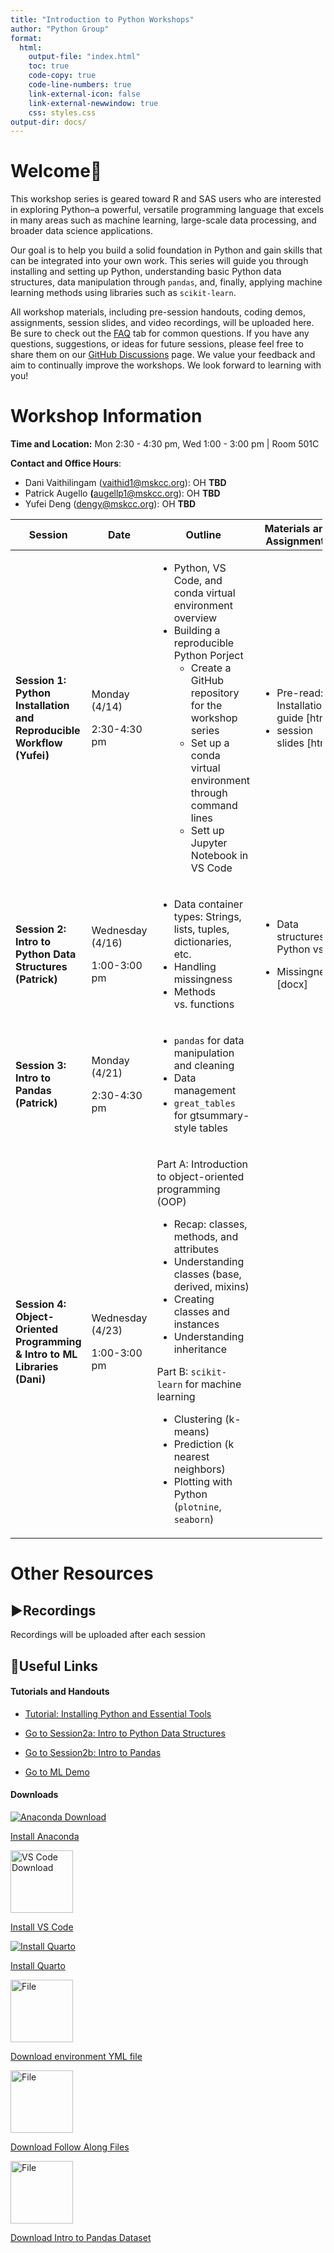 ```yaml
---
title: "Introduction to Python Workshops"
author: "Python Group"
format: 
  html:
    output-file: "index.html"
    toc: true
    code-copy: true
    code-line-numbers: true
    link-external-icon: false
    link-external-newwindow: true
    css: styles.css
output-dir: docs/
---
```


# Welcome🙌

This workshop series is geared toward R and SAS users who are interested in exploring Python–a powerful, versatile programming language that excels in many areas such as machine learning, large-scale data processing, and broader data science applications.

Our goal is to help you build a solid foundation in Python and gain skills that can be integrated into your own work. This series will guide you through installing and setting up Python, understanding basic Python data structures, data manipulation through `pandas`, and, finally, applying machine learning methods using libraries such as `scikit-learn`.

All workshop materials, including pre-session handouts, coding demos, assignments, session slides, and video recordings, will be uploaded here. Be sure to check out the [FAQ](https://github.mskcc.org/pages/Python-Workshop/Python-Workshop.github.io/FAQ.html) tab for common questions. If you have any questions, suggestions, or ideas for future sessions, please feel free to share them on our [GitHub Discussions](https://github.mskcc.org/Python-Workshop/Python-Workshop.github.io/discussions) page. We value your feedback and aim to continually improve the workshops. We look forward to learning with you!

# Workshop Information

**Time and Location:** Mon 2:30 - 4:30 pm, Wed 1:00 - 3:00 pm \| Room 501C

**Contact and Office Hours**:

-   Dani Vaithilingam ([vaithid1\@mskcc.org](mailto:vaithid1@mskcc.org){.email}): OH **TBD**
-   Patrick Augello **(**[augellp1\@mskcc.org](mailto:augellp1@mskcc.org){.email}): OH **TBD**
-   Yufei Deng ([dengy\@mskcc.org](mailto:dengy@mskcc.org){.email}): OH **TBD**

::: {tbl-colwidths="[25, 15, 38, 22]"}
+---------------------------------------------------------------------------+------------------+----------------------------------------------------------------------+-------------------------------------------+
| Session                                                                   | Date             | Outline                                                              | Materials and Assignments                 |
+===========================================================================+==================+======================================================================+===========================================+
| **Session 1: Python Installation and Reproducible Workflow (Yufei)**      | Monday (4/14)    | -   Python, VS Code, and conda virtual environment overview          | -   Pre-read: Installation guide \[html\] |
|                                                                           |                  | -   Building a reproducible Python Porject                           | -   session slides \[html\]               |
|                                                                           | 2:30-4:30 pm     |     -   Create a GitHub repository for the workshop series           |                                           |
|                                                                           |                  |     -   Set up a conda virtual environment through command lines     |                                           |
|                                                                           |                  |     -   Sett up Jupyter Notebook in VS Code                          |                                           |
+---------------------------------------------------------------------------+------------------+----------------------------------------------------------------------+-------------------------------------------+
| **Session 2: Intro to Python Data Structures (Patrick)**                  | Wednesday (4/16) | -   Data container types: Strings, lists, tuples, dictionaries, etc. | -   Data structures: Python vs. R         |
|                                                                           |                  | -   Handling missingness                                             |                                           |
|                                                                           | 1:00-3:00 pm     | -   Methods vs. functions                                            | -   Missingness \[docx\]                  |
+---------------------------------------------------------------------------+------------------+----------------------------------------------------------------------+-------------------------------------------+
| **Session 3: Intro to Pandas (Patrick)**                                  | Monday (4/21)    | -   `pandas` for data manipulation and cleaning                      |                                           |
|                                                                           |                  | -   Data management                                                  |                                           |
|                                                                           | 2:30-4:30 pm     | -   `great_tables` for gtsummary-style tables                        |                                           |
+---------------------------------------------------------------------------+------------------+----------------------------------------------------------------------+-------------------------------------------+
| **Session 4: Object-Oriented Programming & Intro to ML Libraries (Dani)** | Wednesday (4/23) | Part A: Introduction to object-oriented programming (OOP)            |                                           |
|                                                                           |                  |                                                                      |                                           |
|                                                                           | 1:00-3:00 pm     | -   Recap: classes, methods, and attributes                          |                                           |
|                                                                           |                  | -   Understanding classes (base, derived, mixins)                    |                                           |
|                                                                           |                  | -   Creating classes and instances                                   |                                           |
|                                                                           |                  | -   Understanding inheritance                                        |                                           |
|                                                                           |                  |                                                                      |                                           |
|                                                                           |                  | Part B: `scikit-learn` for machine learning                          |                                           |
|                                                                           |                  |                                                                      |                                           |
|                                                                           |                  | -   Clustering (k-means)                                             |                                           |
|                                                                           |                  | -   Prediction (k nearest neighbors)                                 |                                           |
|                                                                           |                  | -   Plotting with Python (`plotnine`, `seaborn`)                     |                                           |
+---------------------------------------------------------------------------+------------------+----------------------------------------------------------------------+-------------------------------------------+
:::

# Other Resources

## ▶️Recordings

Recordings will be uploaded after each session

## 🔗Useful Links

#### **Tutorials and Handouts**

-   <a href="session1/session1.html">Tutorial: Installing Python and Essential Tools</a>

-   <a href="session2a/session2.html">Go to Session2a: Intro to Python Data Structures </a>

-   <a href="session2b/session2_2.html">Go to Session2b: Intro to Pandas </a>

-   <a href="session3/session3.html">Go to ML Demo</a>

#### **Downloads**

<a href="https://www.anaconda.com/download/success" class="link-block"> <img src="icons/anaconda_secondary_logo.svg" alt="Anaconda Download"/>

<p>Install Anaconda</p>

</a><a href="https://code.visualstudio.com/" class = "link-block"> <img src="icons/VScode.png" alt="VS Code Download" width="100"/>

<p>Install VS Code</p>

</a><a href="https://quarto.org/docs/get-started/" class="link-block"> <img src="icons/quarto.png" alt="Install Quarto"/>

<p>Install Quarto</p>

</a>

<a href="https://github.mskcc.org/Python-Workshop/Python-Workshop.github.io/tree/main/Downloadable/environment.yml" class="link-block"> <img src="icons/yaml.png" alt="File" width="100"/>

<p>Download environment YML file</p>

</a><a href="https://github.mskcc.org/Python-Workshop/Python-Workshop.github.io/tree/main/FollowAlong" class="link-block"> <img src="icons/code.png" alt="File" width="100"/>

<p>Download Follow Along Files</p>

</a>

<a href="https://www.kaggle.com/datasets/erdemtaha/cancer-data" class="link-block"> <img src="icons/code.png" alt="File" width="100"/>

<p>Download Intro to Pandas Dataset</p>

</a>